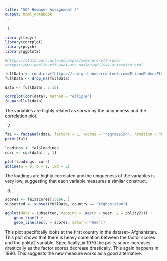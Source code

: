 ```yaml
---
title: "504 Hemauer Assignment 7"
output: html_notebook
---
```


1.

```r

library(tidyr)
library(corrplot)
library(psych)
library(ggplot2)

#https://stats.oarc.ucla.edu/spss/seminars/efa-spss/
#https://www.karlin.mff.cuni.cz/~maciak/NMST539/cvicenie8.html

fullData <- read.csv("https://raw.githubusercontent.com/PrisonRodeo/PLSC504-2023-git/main/Exercises/PLSC504-2023-ExerciseSeven.csv")
fullData <- drop_na(fullData)

data <- fullData[, 5:13]

corrplot(cor(data), method = "ellipse")
fa.parallel(data)

```

The variables are highly related as shown by the uniqueness and the correlation plot.

2.

```r

fa1 <- factanal(data, factors = 1, scores = "regression", rotation = "none")
print(fa1)

loadings <- fa1$loadings
corr <- cor(data)[ , 1]

plot(loadings, corr)
abline(a = 0, b = 1, lwd = 2)

```

The loadings are highly correlated and the uniqueness of the variables is very low, suggesting that each variable measures a similar construct. 



3.

```r

scores <- fa1$scores[1:196, ]
subsetted <- subset(fullData, country == "Afghanistan")

ggplot(data = subsetted, mapping = (aes(x = year, y = polity2))) +
    geom_line() + 
    geom_line(aes(y = scores, color = "Red"))

```

This plot specifically looks at the first country in the dataset– Afghanistan. This plot shows that there is heavy correlation between the factor scores and the polity2 variable. Specifically, in 1970 the polity score increases drastically as the factor scores decrease drastically. This again happens in 1990. This suggests the new measure works as a good alternative.
